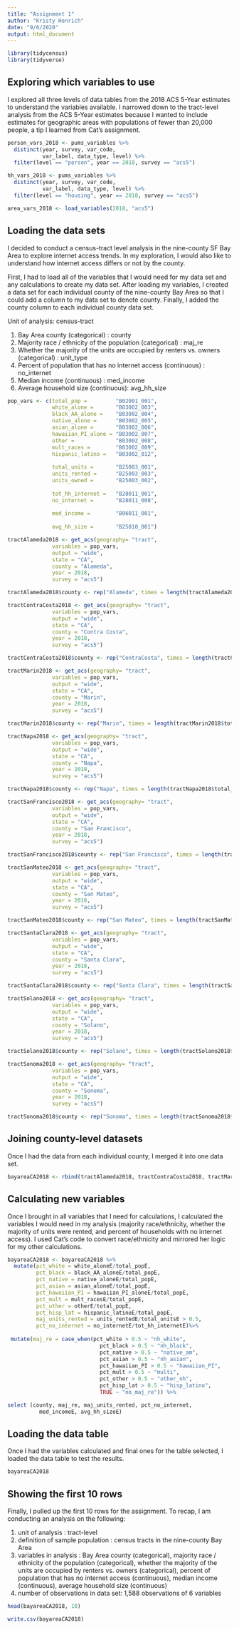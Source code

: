 ```yaml
---
title: "Assignment 1"
author: "Kristy Henrich"
date: "9/6/2020"
output: html_document
---
```


``` r
library(tidycensus)
library(tidyverse)
```

## Exploring which variables to use 

I explored all three levels of data tables from the 2018 ACS 5-Year estimates to understand the variables available. I narrowed down to the tract-level analysis from the ACS 5-Year estimates because I wanted to include estimates for geographic areas with populations of fewer than 20,000 people, a tip I learned from Cat's assignment. 

```r
person_vars_2018 <- pums_variables %>%
  distinct(year, survey, var_code, 
           var_label, data_type, level) %>%
  filter(level == "person", year == 2018, survey == "acs5")
```

```r
hh_vars_2018 <- pums_variables %>%
  distinct(year, survey, var_code, 
           var_label, data_type, level) %>%
  filter(level == "housing", year == 2018, survey == "acs5")
```

``` r
area_vars_2018 <- load_variables(2018, "acs5")
```

## Loading the data sets

I decided to conduct a census-tract level analysis in the nine-county SF Bay Area to explore internet access trends. In my exploration, I would also like to understand how internet access differs or not by the county.

First, I had to load all of the variables that I would need for my data set and any calculations to create my data set. After loading my variables, I created a data set for each individual county of the nine-county Bay Area so that I could add a column to my data set to denote county. Finally, I added the county column to each individual county data set.

Unit of analysis: census-tract

  1. Bay Area county (categorical) : county
  2. Majority race / ethnicity of the population (categorical) : maj_re
  3. Whether the majority of the units are occupied by 
      renters vs. owners (categorical) : unit_type
  4. Percent of population that has no internet access 
      (continuous) : no_internet
  5. Median income (continuous) : med_income
  6. Average household size (continuous): avg_hh_size


``` r
pop_vars <- c(total_pop =         "B02001_001", 
              white_alone =       "B03002_003",
              black_AA_alone =    "B03002_004",
              native_alone =      "B03002_005",
              asian_alone =       "B03002_006",
              hawaiian_PI_alone = "B03002_007",
              other =             "B03002_008",
              mult_races =        "B03002_009",
              hispanic_latino =   "B03002_012",
              
              total_units =       "B25003_001",
              units_rented =      "B25003_003",
              units_owned =       "B25003_002",
              
              tot_hh_internet =   "B28011_001",
              no_internet =       "B28011_008",
              
              med_income =        "B06011_001",
              
              avg_hh_size =       "B25010_001")

tractAlameda2018 <- get_acs(geography= "tract", 
              variables = pop_vars, 
              output = "wide", 
              state = "CA",
              county = "Alameda",
              year = 2018, 
              survey = "acs5")

tractAlameda2018$county <- rep("Alameda", times = length(tractAlameda2018$total_popE))

tractContraCosta2018 <- get_acs(geography= "tract", 
              variables = pop_vars, 
              output = "wide", 
              state = "CA",
              county = "Contra Costa",
              year = 2018, 
              survey = "acs5")

tractContraCosta2018$county <- rep("ContraCosta", times = length(tractContraCosta2018$total_popE))

tractMarin2018 <- get_acs(geography= "tract", 
              variables = pop_vars, 
              output = "wide", 
              state = "CA",
              county = "Marin",
              year = 2018, 
              survey = "acs5")

tractMarin2018$county <- rep("Marin", times = length(tractMarin2018$total_popE))

tractNapa2018 <- get_acs(geography= "tract", 
              variables = pop_vars, 
              output = "wide", 
              state = "CA",
              county = "Napa",
              year = 2018, 
              survey = "acs5")

tractNapa2018$county <- rep("Napa", times = length(tractNapa2018$total_popE))

tractSanFrancisco2018 <- get_acs(geography= "tract", 
              variables = pop_vars, 
              output = "wide", 
              state = "CA",
              county = "San Francisco",
              year = 2018, 
              survey = "acs5")

tractSanFrancisco2018$county <- rep("San Francisco", times = length(tractSanFrancisco2018$total_popE))

tractSanMateo2018 <- get_acs(geography= "tract", 
              variables = pop_vars, 
              output = "wide", 
              state = "CA",
              county = "San Mateo",
              year = 2018, 
              survey = "acs5")

tractSanMateo2018$county <- rep("San Mateo", times = length(tractSanMateo2018$total_popE))

tractSantaClara2018 <- get_acs(geography= "tract", 
              variables = pop_vars, 
              output = "wide", 
              state = "CA",
              county = "Santa Clara",
              year = 2018, 
              survey = "acs5")

tractSantaClara2018$county <- rep("Santa Clara", times = length(tractSantaClara2018$total_popE))

tractSolano2018 <- get_acs(geography= "tract", 
              variables = pop_vars, 
              output = "wide", 
              state = "CA",
              county = "Solano",
              year = 2018, 
              survey = "acs5")

tractSolano2018$county <- rep("Solano", times = length(tractSolano2018$total_popE))

tractSonoma2018 <- get_acs(geography= "tract", 
              variables = pop_vars, 
              output = "wide", 
              state = "CA",
              county = "Sonoma",
              year = 2018, 
              survey = "acs5")

tractSonoma2018$county <- rep("Sonoma", times = length(tractSonoma2018$total_popE))

```

## Joining county-level datasets
Once I had the data from each individual county, I merged it into one data set.

```r
bayareaCA2018 <- rbind(tractAlameda2018, tractContraCosta2018, tractMarin2018, tractNapa2018, tractSanFrancisco2018, tractSanMateo2018, tractSantaClara2018, tractSolano2018, tractSonoma2018)
```

## Calculating new variables
Once I brought in all variables that I need for calculations, I calculated the variables I would need in my analysis (majority race/ethnicity, whether the majority of units were rented, and percent of households with no internet access). I used Cat's code to convert race/ethnicity and mirrored her logic for my other calculations.

```r
bayareaCA2018 <- bayareaCA2018 %>%
  mutate(pct_white = white_aloneE/total_popE,
         pct_black = black_AA_aloneE/total_popE,
         pct_native = native_aloneE/total_popE,
         pct_asian = asian_aloneE/total_popE,
         pct_hawaiian_PI = hawaiian_PI_aloneE/total_popE,
         pct_mult = mult_racesE/total_popE,
         pct_other = otherE/total_popE,
         pct_hisp_lat = hispanic_latinoE/total_popE,
         maj_units_rented = units_rentedE/total_unitsE > 0.5,
         pct_no_internet = no_internetE/tot_hh_internetE)%>%
         
 mutate(maj_re = case_when(pct_white > 0.5 ~ "nh_white",
                             pct_black > 0.5 ~ "nh_black",
                             pct_native > 0.5 ~ "native_am",
                             pct_asian > 0.5 ~ "nh_asian",
                             pct_hawaiian_PI > 0.5 ~ "hawaiian_PI",
                             pct_mult > 0.5 ~ "multi",
                             pct_other > 0.5 ~ "other_nh",
                             pct_hisp_lat > 0.5 ~ "hisp_latino",
                             TRUE ~ "no_maj_re")) %>%

select (county, maj_re, maj_units_rented, pct_no_internet, 
          med_incomeE, avg_hh_sizeE)
```

## Loading the data table
Once I had the variables calculated and final ones for the table selected, I loaded the data table to test the results.

```r
bayareaCA2018
```

## Showing the first 10 rows
Finally, I pulled up the first 10 rows for the assignment. To recap, I am conducting an analysis on the following:

  1. unit of analysis : tract-level
  2. definition of sample population : census tracts in the nine-county Bay Area
  3. variables in analysis : Bay Area county (categorical), majority race / ethnicity of the population (categorical), whether the majority of the units are occupied by renters vs. owners (categorical), percent of population that has no internet access (continuous), median income (continuous), average household size (continuous)
  4. number of observations in data set: 1,588 observations of 6 variables

```r
head(bayareaCA2018, 10)
```
```r
write.csv(bayareaCA2018)
```

